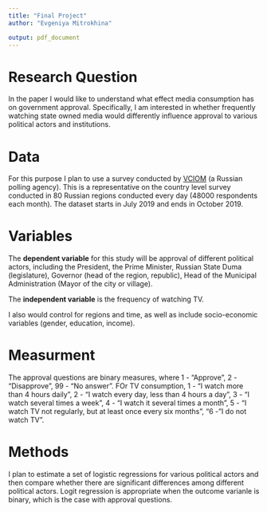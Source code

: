 ```yaml
---
title: "Final Project"
author: "Evgeniya Mitrokhina"

output: pdf_document
---
```


# Research Question


In the paper I would like to understand what effect media consumption has on government approval. Specifically, I am interested in whether frequently watching state owned media would differently influence approval to various political actors and institutions. 

# Data

For this purpose I plan to use a survey conducted by [VCIOM](https://bd.wciom.ru/baza_dannykh_roper_center/) (a Russian polling agency). This is a representative on the country level survey conducted in $80$ Russian regions conducted every day ($48000$ respondents each month). The dataset starts in July $2019$ and ends in October $2019$.



# Variables

The **dependent variable** for this study will be approval of different political actors, including the President, the Prime Minister, Russian State Duma (legislature), Governor (head of the region, republic), Head of the Municipal Administration (Mayor of the city or village).

The **independent variable** is the frequency of watching TV. 

I also would control for regions and time, as well as include socio-economic variables (gender, education, income).


# Measurment
The approval questions are binary measures, where 1 - "Approve", 2 - "Disapprove", 99 - "No answer". FOr TV consumption, 1 - "I watch more than 4 hours daily", 2 - "I watch every day, less than 4 hours a day", 3 - "I watch several times a week", 4 - "I watch it several times a month", 5 - "I watch TV not regularly, but at least once every six months", "6 - "I do not watch TV". 


# Methods

I plan to estimate a set of logistic regressions for various political actors and then compare whether there are significant differences among different political actors. Logit regression is appropriate when the outcome varianle is binary, which is the case with approval questions. 